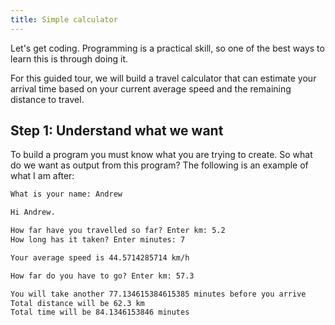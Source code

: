 ```yaml
---
title: Simple calculator
---
```


Let's get coding. Programming is a practical skill, so one of the best ways to learn this is through doing it.

For this guided tour, we will build a travel calculator that can estimate your arrival time based on your current average speed and the remaining distance to travel.

## Step 1: Understand what we want

To build a program you must know what you are trying to create. So what do we want as output from this program? The following is an example of what I am after:

```txt
What is your name: Andrew

Hi Andrew.

How far have you travelled so far? Enter km: 5.2
How long has it taken? Enter minutes: 7

Your average speed is 44.5714285714 km/h

How far do you have to go? Enter km: 57.3

You will take another 77.134615384615385 minutes before you arrive
Total distance will be 62.3 km
Total time will be 84.1346153846 minutes
```
